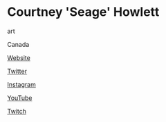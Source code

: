 # Courtney 'Seage' Howlett

<Skills>

art

</Skills>

<Location>

Canada

</Location>

<Personal>

[Website](http://seageart.com/)

[Twitter](https://twitter.com/Seageart)

[Instagram](https://www.instagram.com/seageart)

[YouTube](https://www.youtube.com/seagespeaks)

[Twitch](https://www.twitch.tv/seageplays)

</Personal>



